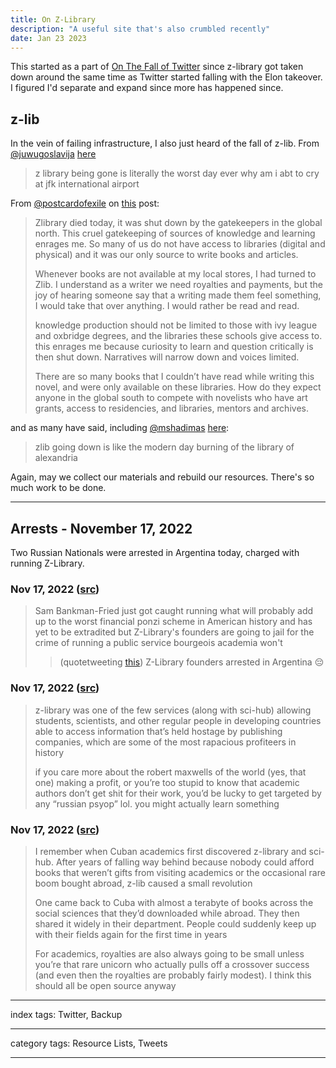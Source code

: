 ```yaml
---
title: On Z-Library
description: "A useful site that's also crumbled recently"
date: Jan 23 2023
---
```


This started as a part of [On The Fall of Twitter](/posts/on-the-fall-of-twitter) since z-library got taken down around the same time as Twitter started falling with the Elon takeover. I figured I'd separate and expand since more has happened since.

## z-lib

In the vein of failing infrastructure, I also just heard of the fall of z-lib. From [@juwugoslavija](https://twitter.com/juwugoslavija) [here](https://twitter.com/juwugoslavija/status/1588486265301008384?t=2VUfnbXV5yoW5ovbd2OgXw&s=19)

> z library being gone is literally the worst day ever why am i abt to cry at jfk international airport

From [@postcardofexile](https://twitter.com/postcardofexile) on [this](https://twitter.com/postcardofexile/status/1588516388137709569?t=21y8G7pUrmCtF8wDE9PLXw&s=19) post:

> Zlibrary died today, it was shut down by the gatekeepers in the global north. This cruel gatekeeping of sources of knowledge and learning enrages me. So many of us do not have access to libraries (digital and physical) and it was our only source to write books and articles.
>
> Whenever books are not available at my local stores, I had turned to Zlib. I understand as a writer we need royalties and payments, but the joy of hearing someone say that a writing made them feel something, I would take that over anything. I would rather be read and read.
>
> knowledge production should not be limited to those with ivy league and oxbridge degrees, and the libraries these schools give access to. this enrages me because curiosity to learn and question critically is then shut down. Narratives will narrow down and voices limited.
>
> There are so many books that I couldn’t have read while writing this novel, and were only available on these libraries. How do they expect anyone in the global south to compete with novelists who have art grants, access to residencies, and libraries, mentors and archives.

and as many have said, including [@mshadimas](https://twitter.com/mshadimas) [here](https://twitter.com/mshadimas/status/1588417930630684672):

> zlib going down is like the modern day burning of the library of alexandria

Again, may we collect our materials and rebuild our resources. There's so much work to be done.

---

## Arrests - November 17, 2022

Two Russian Nationals were arrested in Argentina today, charged with running Z-Library.

### Nov 17, 2022 ([src](https://twitter.com/The_Wub_/status/1593330900326121473))

> Sam Bankman-Fried just got caught running what will probably add up to the worst financial ponzi scheme in American history and has yet to be extradited but Z-Library's founders are going to jail for the crime of running a public service bourgeois academia won't
>
> > (quotetweeting [this](https://twitter.com/Lysenkoist/status/1593278787634221056))
> > Z-Library founders arrested in Argentina 😔

### Nov 17, 2022 ([src](https://twitter.com/seriations/status/1593325124798783490))

> z-library was one of the few services (along with sci-hub) allowing students, scientists, and other regular people in developing countries able to access information that’s held hostage by publishing companies, which are some of the most rapacious profiteers in history
>
> if you care more about the robert maxwells of the world (yes, that one) making a profit, or you’re too stupid to know that academic authors don’t get shit for their work, you’d be lucky to get targeted by any “russian psyop” lol. you might actually learn something

### Nov 17, 2022 ([src](https://twitter.com/ASPertierra/status/1593358006493773824))

> I remember when Cuban academics first discovered z-library and sci-hub. After years of falling way behind because nobody could afford books that weren’t gifts from visiting academics or the occasional rare boom bought abroad, z-lib caused a small revolution
>
> One came back to Cuba with almost a terabyte of books across the social sciences that they’d downloaded while abroad. They then shared it widely in their department. People could suddenly keep up with their fields again for the first time in years
>
> For academics, royalties are also always going to be small unless you’re that rare unicorn who actually pulls off a crossover success (and even then the royalties are probably fairly modest). I think this should all be open source anyway

---

index tags: Twitter, Backup

---

category tags: Resource Lists, Tweets

---
